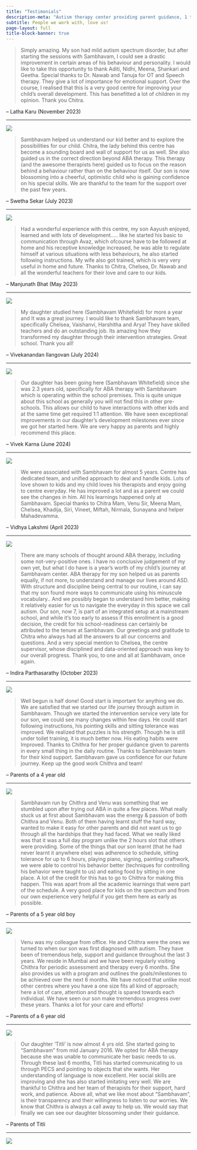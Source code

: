 ```yaml
---
title: "Testimonials"
description-meta: "Autism therapy center providing parent guidance, 1 to 1 ABA therapy, speech and occupational therapy. Integrated school, school readiness programs, social skills, reemdial classes, life skills. Locations: BTM Layout and Brookfields, Whitefield, Bangalore. Experienced team, family focused approach."
subtitle: People we work with, love us!
page-layout: full
title-block-banner: true
---
```


::: {.testimonial}

> Simply amazing. My son had mild autism spectrum disorder, but after starting the sessions with Sambhavam, I could see a drastic improvement in certain areas of his behaviour and personality. I would like to take this opportunity to thank Aditi, Nidhi, Meena, Shankari and Geetha. Special thanks to Dr. Nawab and Tanuja for OT and Speech therapy. They give a lot of importance for emotional support. Over the course, I realised that this is a very good centre for improving your child's overall development. This has benefitted a lot of children in my opinion. Thank you Chitra. 

-- Latha Karu (November 2023)

:::

```{=html}
<div class="butter-line">
    <hr>
    <div><img src="/images/butterfly-small.png"></div>
</div>
```

::: {.testimonial}

 > Sambhavam helped us understand our kid better and to explore the possibilities for our child. Chitra, the lady behind this centre has become a sounding board and wall of support for us as well. She also guided us in the correct direction beyond ABA therapy. This therapy (and the awesome therapists here) guided us to focus on the reason behind a behaviour rather than on the behaviour itself. Our son is now blossoming into a cheerful, optimistic child who is gaining confidence on his special skills. We are thankful to the team for the support over the past few years.

-- Swetha Sekar (July 2023)

:::

```{=html}
<div class="butter-line">
    <hr>
    <div><img src="/images/butterfly-small.png"></div>
</div>
```
::: {.testimonial}

> Had a wonderful experience with this centre, my son Aayush enjoyed, learned and with lots of development..... like he started his basic to communication through Avaz, which ofcourse have to be followed at home and his receptive knowledge increased, he was able to regulate himself at various situations with less behaviours, he also started following instructions. My wife also got trained, which is very very useful in home and future. Thanks to Chitra, Chelsea, Dr. Nawab and all the wonderful teachers for their love and care to our kids.

 -- Manjunath Bhat (May 2023)
:::

```{=html}
<div class="butter-line">
    <hr>
    <div><img src="/images/butterfly-small.png"></div>
</div>
```

::: {.testimonial}

> My daughter studied here (Sambhavam Whitefield) for more a year and It was a great journey. I would like to thank  Sambhavam team, specifically Chelsea, Vaishanvi, Harshitha and Arya! They have skilled teachers and do an outstanding job. Its amazing how they transformed my daughter through their intervention strategies. Great school. Thank you all!

-- Vivekanandan Ilangovan (July 2024)
:::

```{=html}
<div class="butter-line">
    <hr>
    <div><img src="/images/butterfly-small.png"></div>
</div>
```
::: {.testimonial}

> Our daughter has been going here (Sambhavam Whitefield) since she was 2.3 years old, specifically for ABA therapy with Sambhavam which is operating within the school premises. This is quite unique about this school as generally you will not find this in other pre-schools. This allows our child to have interactions with other kids and at the same time get required 1:1 attention. We have seen exceptional improvements in our daughter's development  milestones ever since we got her started here. We are very happy as parents and highly recommend this place.

-- Vivek Karna (June 2024)
:::

```{=html}
<div class="butter-line">
    <hr>
    <div><img src="/images/butterfly-small.png"></div>
</div>
```


::: {.testimonial}

> We were associated with Sambhavam for almost 5 years. Centre has dedicated team, and unified approach to deal and handle kids. Lots of love shown to kids and my child loves his therapists and enjoy going to centre everyday. He has improved a lot and as a parent we could see the changes in him. All his learnings happened only at Sambhavam. Special thanks to Chitra Mam, Venu Sir, Meena Mam, Chelsea, Khadija, Siri, Vineet, Miftah, Nirmala, Sunayana and helper Mahadevamma.

-- Vidhya Lakshmi (April 2023)
:::

```{=html}
<div class="butter-line">
    <hr>
    <div><img src="/images/butterfly-small.png"></div>
</div>
```
::: {.testimonial}

> There are many schools of thought around ABA therapy, including some not-very-positive ones. I have no conclusive judgement of my own yet, but what I do have is a year’s worth of my child’s journey at Sambhavam center. ABA therapy for my son helped us as parents equally, if not more, to understand and manage our lives around ASD. With structure and discipline being central to our routine, i can say that my son found more ways to communicate using his minuscule vocabulary.. And we possibly began to understand him better, making it relatively easier for us to navigate the everyday in this space we call autism.
Our son, now 7, is part of an integrated setup at a mainstream school, and while it’s too early to assess if this enrollment is a good decision, the credit for his school-readiness can certainly be attributed to the tenure at Sambhavam. Our greetings and gratitude to Chitra who always had all the answers to all our concerns and questions. And a very special mention to Chelsea, the centre supervisor, whose disciplined and data-oriented approach was key to our overall progress. Thank you, to one and all at Sambhavam, once again.

-- Indira Parthasarathy (October 2023)
:::

```{=html}
<div class="butter-line">
    <hr>
    <div><img src="/images/butterfly-small.png"></div>
</div>
```

::: {.testimonial}

>  Well begun is half done! Good start is important for anything we do. We are satisfied that we started our life journey through autism in Sambhavam. Though we started the intervention service very late for our son, we could see many changes within few days. He could start following instructions, his pointing skills and sitting tolerance was improved. We realized that puzzles is his strength. Though he is still under toilet training, it is much better now. His eating habits were Improved. Thanks to Chithra for her proper guidance given to parents in every small thing in the daily routine. Thanks to Sambhavam team for their kind support. Sambhavam gave us confidence for our future journey. Keep up the good work Chithra and team!

-- Parents of a 4 year old
:::

```{=html}
<div class="butter-line">
    <hr>
    <div><img src="/images/butterfly-small.png"></div>
</div>
```

::: {.testimonial}

>  Sambhavam run by Chithra and Venu was something that we stumbled upon after trying out ABA in quite a few places. What really stuck us at first about Sambhavam was the energy & passion of both Chithra and Venu. Both of them having learnt stuff the hard way, wanted to make it easy for other parents and did not want us to go through all the hardships that they had faced. What we really liked was that it was a full day program unlike the 2 hours slot that others were providing. Some of the things that our son learnt (that he had never learnt it anywhere else) was adherence to schedule, sitting tolerance for up to 6 hours, playing piano, signing, painting craftwork, we were able to control his behavior better (techniques for controlling his behavior were taught to us) and eating food by sitting in one place. A lot of the credit for this has to go to Chithra for making this happen. This was apart from all the academic learnings that were part of the schedule. A very good place for kids on the spectrum and from our own experience very helpful if you get them here as early as possible.

-- Parents of a 5 year old boy
:::

```{=html}
<div class="butter-line">
    <hr>
    <div><img src="/images/butterfly-small.png"></div>
</div>
```

::: {.testimonial}

 > Venu was my colleague from office. He and Chithra were the ones we turned to when our son was first diagnosed with autism. They have been of tremendous help, support and guidance throughout the last 3 years. We reside in Mumbai and we have been regularly visiting Chithra for periodic assessment and therapy every 6 months. She also provides us with a program and outlines the goals/milestones to be achieved over the next 6 months. We have noticed that unlike most other centres where you have a one size fits all kind of approach; here a lot of care, attention and thought is spared towards each individual. We have seen our son make tremendous progress over these years. Thanks a lot for your care and efforts!

-- Parents of a 6 year old
:::

```{=html}
<div class="butter-line">
    <hr>
    <div><img src="/images/butterfly-small.png"></div>
</div>
```

::: {.testimonial}

>  Our daughter ‘Titli’ is now almost 4 yrs old. She started going to “Sambhavam” from mid January 2016. We opted for ABA therapy because she was unable to communicate her basic needs to us. Through these last 6 months, Titli has started communicating to us through PECS and pointing to objects that she wants. Her understanding of language is now excellent. Her social skills are improving and she has also started imitating very well. We are thankful to Chithra and her team of therapists for their support, hard work, and patience. Above all, what we like most about “Sambhavam”, is their transparency and their willingness to listen to our worries. We know that Chithra is always a call away to help us. We would say that finally we can see our daughter blossoming under their guidance.

-- Parents of Titli
:::

```{=html}
<div class="butter-line">
    <hr>
    <div><img src="/images/butterfly-small.png"></div>
</div>
```